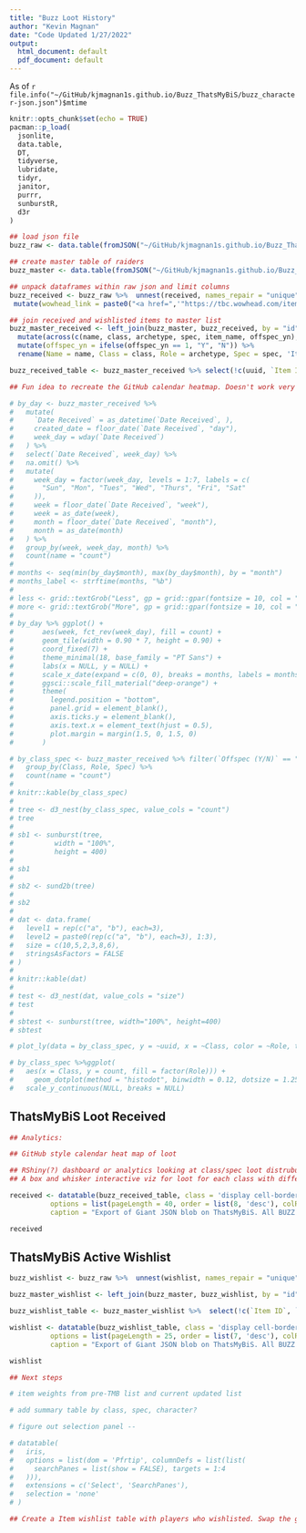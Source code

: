 ```yaml
---
title: "Buzz Loot History"
author: "Kevin Magnan"
date: "Code Updated 1/27/2022"
output:
  html_document: default
  pdf_document: default
---
```

<style type="text/css">
.main-container {
  max-width: 1800px;
  margin-left: auto;
  margin-right: auto;
}
</style>

As of `r file.info("~/GitHub/kjmagnan1s.github.io/Buzz_ThatsMyBiS/buzz_character-json.json")$mtime`

```r
knitr::opts_chunk$set(echo = TRUE)
pacman::p_load(
  jsonlite,
  data.table,
  DT,
  tidyverse,
  lubridate,
  tidyr,
  janitor,
  purrr,
  sunburstR,
  d3r
)
```

```r
## load json file
buzz_raw <- data.table(fromJSON("~/GitHub/kjmagnan1s.github.io/Buzz_ThatsMyBiS/buzz_character-json.json", flatten = TRUE))

## create master table of raiders
buzz_master <- data.table(fromJSON("~/GitHub/kjmagnan1s.github.io/Buzz_ThatsMyBiS/buzz_character-json.json")) %>% select(1, 2, 3, 4, 7, 8, 9, 10, 11)

## unpack dataframes within raw json and limit columns
buzz_received <- buzz_raw %>%  unnest(received, names_repair = "unique") %>% select(1,4,38,39,43,60,63) %>% rename(uuid = id...38,id = id...1, char_name = name...4, item_name = name...43, offspec_yn = pivot.is_offspec, date_received = pivot.received_at) %>% 
 mutate(wowhead_link = paste0("<a href=",'"https://tbc.wowhead.com/item=',item_id,'">Link</a>'))

## join received and wishlisted items to master list
buzz_master_received <- left_join(buzz_master, buzz_received, by = "id") %>%  unite('spec', spec:spec_label, sep = ' | ', remove = FALSE) %>%  select(uuid, name, class, archetype, spec, item_id, item_name, offspec_yn, wowhead_link, date_received) %>% 
  mutate(across(c(name, class, archetype, spec, item_name, offspec_yn), factor)) %>% 
  mutate(offspec_yn = ifelse(offspec_yn == 1, "Y", "N")) %>%
  rename(Name = name, Class = class, Role = archetype, Spec = spec, 'Item ID' = item_id, 'Item Name' = item_name, 'Offspec (Y/N)' = offspec_yn, WoWHead = wowhead_link, 'Date Received' = date_received)

buzz_received_table <- buzz_master_received %>% select(!c(uuid, `Item ID`))
```

```r

## Fun idea to recreate the GitHub calendar heatmap. Doesn't work very well since loot gets recorded in a lag.

# by_day <- buzz_master_received %>% 
#   mutate(
#     `Date Received` = as_datetime(`Date Received`, ),
#     created_date = floor_date(`Date Received`, "day"),
#     week_day = wday(`Date Received`)
#   ) %>% 
#   select(`Date Received`, week_day) %>% 
#   na.omit() %>% 
#   mutate(
#     week_day = factor(week_day, levels = 1:7, labels = c(
#       "Sun", "Mon", "Tues", "Wed", "Thurs", "Fri", "Sat"
#     )),
#     week = floor_date(`Date Received`, "week"),
#     week = as_date(week),
#     month = floor_date(`Date Received`, "month"),
#     month = as_date(month)
#   ) %>% 
#   group_by(week, week_day, month) %>% 
#   count(name = "count")
# 
# months <- seq(min(by_day$month), max(by_day$month), by = "month")
# months_label <- strftime(months, "%b")
# 
# less <- grid::textGrob("Less", gp = grid::gpar(fontsize = 10, col = "#767676"))
# more <- grid::textGrob("More", gp = grid::gpar(fontsize = 10, col = "#767676"))
# 
# by_day %>% ggplot() +
#       aes(week, fct_rev(week_day), fill = count) +
#       geom_tile(width = 0.90 * 7, height = 0.90) +
#       coord_fixed(7) +
#       theme_minimal(18, base_family = "PT Sans") +
#       labs(x = NULL, y = NULL) +
#       scale_x_date(expand = c(0, 0), breaks = months, labels = months_label) +
#       ggsci::scale_fill_material("deep-orange") +
#       theme(
#         legend.position = "bottom",
#         panel.grid = element_blank(),
#         axis.ticks.y = element_blank(),
#         axis.text.x = element_text(hjust = 0.5),
#         plot.margin = margin(1.5, 0, 1.5, 0)
#       )
```

```r

# by_class_spec <- buzz_master_received %>% filter(`Offspec (Y/N)` == "N") %>%
#   group_by(Class, Role, Spec) %>%
#   count(name = "count")
# 
# knitr::kable(by_class_spec)
# 
# tree <- d3_nest(by_class_spec, value_cols = "count")
# tree
# 
# sb1 <- sunburst(tree,
#          width = "100%",
#          height = 400)
# 
# sb1
# 
# sb2 <- sund2b(tree)
# 
# sb2
# 
# dat <- data.frame(
#   level1 = rep(c("a", "b"), each=3),
#   level2 = paste0(rep(c("a", "b"), each=3), 1:3),
#   size = c(10,5,2,3,8,6),
#   stringsAsFactors = FALSE
# )
# 
# knitr::kable(dat)
# 
# test <- d3_nest(dat, value_cols = "size")
# test
# 
# sbtest <- sunburst(tree, width="100%", height=400)
# sbtest

# plot_ly(data = by_class_spec, y = ~uuid, x = ~Class, color = ~Role, type = "box", boxpoints = "all", jitter = 0)

# by_class_spec %>%ggplot(
#   aes(x = Class, y = count, fill = factor(Role))) +
#     geom_dotplot(method = "histodot", binwidth = 0.12, dotsize = 1.25) +
#   scale_y_continuous(NULL, breaks = NULL)
```

## ThatsMyBiS Loot Received

```r

## Analytics:

## GitHub style calendar heat map of loot

## RShiny(?) dashboard or analytics looking at class/spec loot distrubution. Would be nice to include toggle buttons for MS>OS
## A box and whisker interactive viz for loot for each class with different specs colored/symbols is a good one

received <- datatable(buzz_received_table, class = 'display cell-border stripe hover row-border', filter = 'top', extensions = c('ColReorder', 'Scroller', 'Select', 'SearchPanes'), selection = 'none', escape = FALSE,
          options = list(pageLength = 40, order = list(8, 'desc'), colReorder = TRUE, deferRender = TRUE, scrollY = 500, scroller = TRUE),
          caption = "Export of Giant JSON blob on ThatsMyBiS. All BUZZ guilds characters and loot received.")

received

```

## ThatsMyBiS Active Wishlist

```r
buzz_wishlist <- buzz_raw %>%  unnest(wishlist, names_repair = "unique") %>% select(1,4,42,46,62,65,71,67) %>% rename(id = id...1, char_name = name...4, item_name = name...46, 'Item Order' = pivot.order,received_yn = pivot.is_received, last_updated = pivot.updated_at) %>% mutate(wowhead_link = paste0("<a href=",'"https://tbc.wowhead.com/item=',item_id,'">Link</a>'))

buzz_master_wishlist <- left_join(buzz_master, buzz_wishlist, by = "id") %>%  unite('spec', spec:spec_label, sep = ' | ', remove = FALSE) %>% select(name, class, archetype, spec, item_id, item_name, 'Item Order', received_yn, wowhead_link, last_updated, pivot.note) %>% mutate(across(c(name, class, archetype, spec, item_name, received_yn), factor)) %>% mutate(received_yn = ifelse(received_yn == 1, "Y", "N")) %>% rename(Name = name, Class = class, Role = archetype, Spec = spec, 'Item ID' = item_id, 'Item Name' = item_name, 'Received (Y/N)' = received_yn, WoWHead = wowhead_link, 'Last Updated' = last_updated, 'Note' = pivot.note)

buzz_wishlist_table <- buzz_master_wishlist %>%  select(!c(`Item ID`, `Item Order`))

wishlist <- datatable(buzz_wishlist_table, class = 'display cell-border stripe hover row-border', filter = 'top', extensions = c('ColReorder', 'Scroller'), escape = FALSE,
          options = list(pageLength = 25, order = list(7, 'desc'), colReorder = TRUE, deferRender = TRUE, scrollY = 500, scroller = TRUE),
          caption = "Export of Giant JSON blob on ThatsMyBiS. All BUZZ guilds characters with their wish list prio.")

wishlist

## Next steps

# item weights from pre-TMB list and current updated list

# add summary table by class, spec, character? 

# figure out selection panel -- 

# datatable(
#   iris,
#   options = list(dom = 'Pfrtip', columnDefs = list(list(
#     searchPanes = list(show = FALSE), targets = 1:4
#   ))),
#   extensions = c('Select', 'SearchPanes'),
#   selection = 'none'
# )

## Create a Item wishlist table with players who wishlisted. Swap the group_by from Player > item to Item > player > priority.
```
